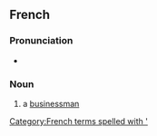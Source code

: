 ==French==

===Pronunciation===
* {{fr-IPA}}

===Noun===
{{fr-noun|m|head=[[homme]] [[d']][[affaires]]|hommes d'affaires}}

# a [[businessman]]

[[Category:French terms spelled with ']]